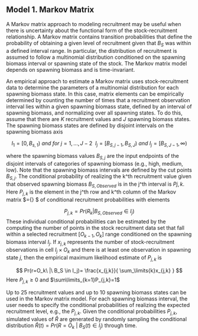 
## Model 1. Markov Matrix {.unnumbered}

A Markov matrix approach to modeling recruitment may be useful when there is uncertainty about the functional form of the stock-recruitment relationship. A Markov matrix contains transition probabilities that define the probability of obtaining a given level of recruitment given that $B_S$ was within a defined interval range. In particular, the distribution of recruitment is assumed to follow a multinomial distribution conditioned on the spawning biomass interval or spawning state of the stock. The Markov matrix model depends on spawning biomass and is time-invariant.

An empirical approach to estimate a Markov matrix uses stock-recruitment data to determine the parameters of a multinomial distribution for each spawning biomass state. In this case, matrix elements can be empirically determined by counting the number of times that a recruitment observation interval lies within a given spawning biomass state, defined by an interval of spawning biomass, and normalizing over all spawning states. To do this, assume that there are $K$ recruitment values and $J$ spawning biomass states. The spawning biomass states are defined by disjoint intervals on the spawning biomass axis

$$
I_1 = {\bigl[0,B_{s,1}\bigr)}\ and\ for\ j=1, ..., J-2\ \ I_j = {\bigl[B_{S,j-1},B_{S,J}\bigr)}\ and\ I_j = {\bigl[B_{S,J-1}, \infty\bigr)}    
$$

where the spawning biomass values $B_{S,j}$ are the input endpoints of the disjoint intervals of categories of spawning biomass (e.g., high, medium, low). Note that the spawning biomass intervals are defined by the cut points $B_{S,j}$. The conditional probability of realizing the k^th recruitment value given that observed spawning biomass $B_{S,Observed}$ is in the j^th interval is $P{j,k}$. Here $P_{j,k}$ is the element in the j^th row and k^th column of the Markov matrix $\underline{P}={\bigl[ P_{j,k}\bigr]} $ of conditional recruitment probabilities with elements

$$
P_{j,k} = Pr{\bigl(R_k | B_{S,Observed} \in I_j\bigr)}
$$
These individual conditional probabilities can be estimated by the computing the number of points in the stock recruitment data set that fall within a selected recruitment $[O_{k-1},O_k]$ range conditioned on the spawning biomass interval $I_j$. If $x_{j,k}$ represents the number of stock-recruitment observations in cell $I_j \times O_k$ and there is at least one observation in spawning state $j$, then the empirical maximum likelihood estimate of $P_{j,k}$ is

$$
Pr(r=O_k\ |\ B_S \in I_j)= \frac{x_{j,k}}{ \sum_\limits{k}x_{j,k} } 
$$
Here $P_{j,k} \ge 0$ and $\sum\limits_{k=1}P_{j,k}=1$

Up to 25 recruitment values and up to 10 spawning biomass states can be used in the Markov matrix model. For each spawning biomass interval, the user needs to specify the conditional probabilities of realizing the expected recruitment level, e.g., the $P_{j,k}$. Given the conditional probabilities $P_{j,k}$, simulated values of $\hat{R}$ are generated by randomly sampling the conditional distribution $\hat{R}(t) = Pr(R=O_k\ |\ B_S(t) \in I_j)$ through time.


